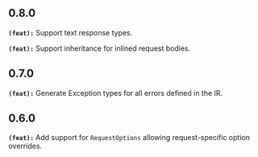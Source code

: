 ## 0.8.0
**`(feat):`** Support text response types.

**`(feat):`** Support inheritance for inlined request bodies.

## 0.7.0
**`(feat):`** Generate Exception types for all errors defined in the IR.

## 0.6.0
**`(feat):`** Add support for `RequestOptions` allowing request-specific option overrides.

